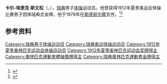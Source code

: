 {{Otheruses|other=名为卡尔·斯文松的其他人物|卡尔·斯文松}}
{{NoteTA|G1=Sports}}
'''卡尔-埃里克·斯文松'''（{{lang-sv|Carl-Erik Svensson}}，{{bd|1891年|2月20日|1978年|11月9日}}），[[瑞典|瑞典]]男子[[体操|体操]]运动员。他曾获得1912年夏季奥运会体操比赛男子团体瑞典式金牌。他于1978年在[[斯德哥尔摩|斯德哥尔摩]]去世。<ref>{{Cite web|title=Carl-Erik SVENSSON|url=https://www.olympic.org/carl-erik-svensson|accessdate=2021-03-21|work=International Olympic Committee|archive-date=2017-11-17|archive-url=https://web.archive.org/web/20171117022007/https://www.olympic.org/Carl-Erik-Svensson|dead-url=no}}</ref><ref>{{cite web|url=https://www.sports-reference.com/olympics/athletes/sv/karl-erik-svensson-1.html|title=Karl-Erik Svensson|work=Sport Reference|accessdate=2021-03-23|archiveurl=https://web.archive.org/web/20121218145119/http://www.sports-reference.com/olympics/athletes/sv/karl-erik-svensson-1.html|archivedate=2012-12-18|dead-url=yes}}</ref>

== 参考资料 ==
{{reflist}}

{{Authority control}}
{{DEFAULTSORT:Svensson, Carl-Erik}}
[[Category:瑞典男子体操运动员|Category:瑞典男子体操运动员]]
[[Category:瑞典奥运体操运动员|Category:瑞典奥运体操运动员]]
[[Category:1912年夏季奥林匹克运动会体操运动员|Category:1912年夏季奥林匹克运动会体操运动员]]
[[Category:1912年夏季奥林匹克运动会奖牌得主|Category:1912年夏季奥林匹克运动会奖牌得主]]
[[Category:奧林匹克運動會體操獎牌得主|Category:奧林匹克運動會體操獎牌得主]]
[[Category:瑞典奧林匹克運動會金牌得主|Category:瑞典奧林匹克運動會金牌得主]]